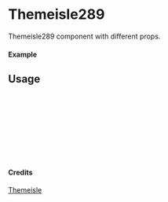
<Meta of={Themeisle289} title="Themeisle/Themeisle289" />

# Themeisle289

Themeisle289 component with different props.

#### Example

<Canvas of={Themeisle289.Primary} />

## Usage

```ts
import { Themeisle289 } from "yadl-ui";

const Example = () => {
  return (
      <Themeisle289 />
  );
};

export default Example;
```

#### Credits
[Themeisle](https://themeisle.com/illustrations/)
